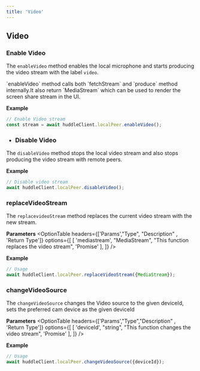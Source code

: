 ```yaml
---
title: 'Video' 
---
```



## Video 

### Enable Video 

The `enableVideo` method enables the local microphone and starts producing the video stream with the label `video`.

<Callout type='info'>
  `enableVideo` method calls both `fetchStream` and `produce` method internally.It also return `MediaStream` which can be used to render the screen share stream in the UI.
</Callout>

**Example**

```js
// Enable Video stream
const stream = await huddleClient.localPeer.enableVideo();
```

- ### Disable Video

The `disableVideo` method stops the local video stream and also stops producing the video stream with remote peers.

**Example**

```js
// Disable video stream
await huddleClient.localPeer.disableVideo();
```


### replaceVideoStream

The `replacevideoStream` method replaces the current video stream with the new stream.

**Parameters**
<OptionTable
    headers={['Params',"Type", "Description" , 'Return Type']}
  options={[
    [
      'mediastream',
      "MediaStream",
      "This function replaces the video stream",
      'Promise<void>'
    ],
  ]}
/>

**Example**


```jsx
// Usage
await huddleClient.localPeer.replaceVideoStream({MediaStream});
```


### changeVideoSource

The `changeVideoSource` changes the Video source to the given deviceId, sets the preferred cam device as the given deviceId

**Parameters**
<OptionTable
    headers={['Params',"Type","Description" , 'Return Type']}
  options={[
    [
      'deviceId',
      "string",
      "This function changes the video stream",
      'Promise<void>'
    ],
  ]}
/>

**Example**


```jsx
// Usage
await huddleClient.localPeer.changeVideoSource({deviceId});
```